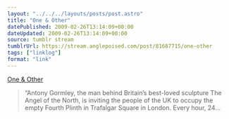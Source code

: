 ```yaml
---
layout: "../../../layouts/posts/post.astro"
title: "One & Other"
datePublished: 2009-02-26T13:14:09+00:00
dateUpdated: 2009-02-26T13:14:09+00:00
source: tumblr stream
tumblrUrl: https://stream.anglepoised.com/post/81687715/one-other
tags: ["linklog"]
format: "link"
---
```


[One & Other][1]

> &ldquo;Antony Gormley, the man behind Britain&rsquo;s best-loved sculpture The Angel of the North, is inviting the people of the UK to occupy the empty Fourth Plinth in Trafalgar Square in London. Every hour, 24&hellip;

[1]: http://www.oneandother.co.uk/
